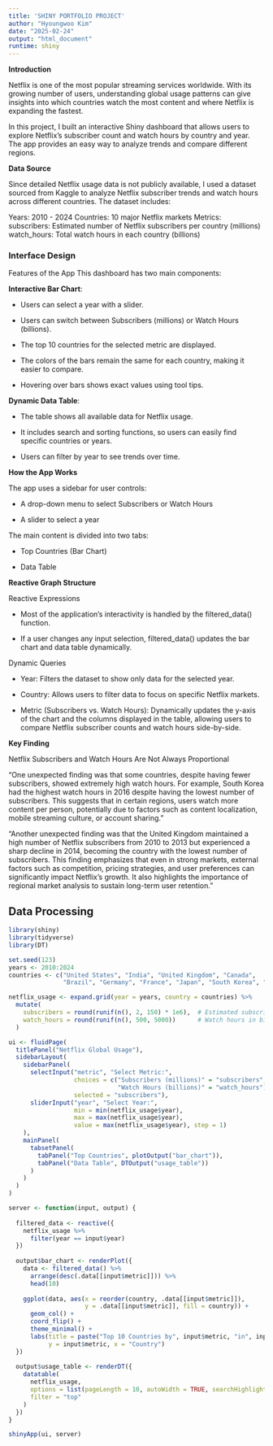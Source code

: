 ```yaml
---
title: 'SHINY PORTFOLIO PROJECT'
author: "Hyoungwoo Kim"
date: "2025-02-24"
output: "html_document"
runtime: shiny
---
```




**Introduction**

Netflix is one of the most popular streaming services worldwide. With its growing number of users, understanding global usage patterns can give insights into which countries watch the most content and where Netflix is expanding the fastest.

In this project, I built an interactive Shiny dashboard that allows users to explore Netflix's subscriber count and watch hours by country and year. The app provides an easy way to analyze trends and compare different regions.

**Data Source**

Since detailed Netflix usage data is not publicly available, I used a dataset sourced from Kaggle to analyze Netflix subscriber trends and watch hours across different countries. The dataset includes:

Years: 2010 - 2024 Countries: 10 major Netflix markets Metrics: subscribers: Estimated number of Netflix subscribers per country (millions) watch_hours: Total watch hours in each country (billions)

### **Interface Design**

Features of the App This dashboard has two main components:

**Interactive Bar Chart**:

-   Users can select a year with a slider.

-   Users can switch between Subscribers (millions) or Watch Hours (billions).

-   The top 10 countries for the selected metric are displayed.

-   The colors of the bars remain the same for each country, making it easier to compare.

-   Hovering over bars shows exact values using tool tips.

**Dynamic Data Table**:

-   The table shows all available data for Netflix usage.

-   It includes search and sorting functions, so users can easily find specific countries or years.

-   Users can filter by year to see trends over time.

**How the App Works**

The app uses a sidebar for user controls:

-   A drop-down menu to select Subscribers or Watch Hours

-   A slider to select a year

The main content is divided into two tabs:

-   Top Countries (Bar Chart)

-   Data Table

**Reactive Graph Structure**

Reactive Expressions

- Most of the application’s interactivity is handled by the filtered_data() function.

- If a user changes any input selection, filtered_data() updates the bar chart and data table dynamically.

Dynamic Queries

- Year: Filters the dataset to show only data for the selected year.

- Country: Allows users to filter data to focus on specific Netflix markets.

- Metric (Subscribers vs. Watch Hours): Dynamically updates the y-axis of the chart and the columns displayed in the table, allowing users to compare Netflix subscriber counts and watch hours side-by-side.

**Key Finding**

Netflix Subscribers and Watch Hours Are Not Always Proportional

"One unexpected finding was that some countries, despite having fewer subscribers, showed extremely high watch hours. For example, South Korea had the highest watch hours in 2016 despite having the lowest number of subscribers. This suggests that in certain regions, users watch more content per person, potentially due to factors such as content localization, mobile streaming culture, or account sharing."

"Another unexpected finding was that the United Kingdom maintained a high number of Netflix subscribers from 2010 to 2013 but experienced a sharp decline in 2014, becoming the country with the lowest number of subscribers. This finding emphasizes that even in strong markets, external factors such as competition, pricing strategies, and user preferences can significantly impact Netflix's growth. It also highlights the importance of regional market analysis to sustain long-term user retention."


## **Data Processing**

```r
library(shiny)
library(tidyverse)
library(DT)

set.seed(123)
years <- 2010:2024
countries <- c("United States", "India", "United Kingdom", "Canada", 
               "Brazil", "Germany", "France", "Japan", "South Korea", "Australia")

netflix_usage <- expand.grid(year = years, country = countries) %>%
  mutate(
    subscribers = round(runif(n(), 2, 150) * 1e6),  # Estimated subscribers in millions
    watch_hours = round(runif(n(), 500, 5000))      # Watch hours in billions
  )

ui <- fluidPage(
  titlePanel("Netflix Global Usage"),
  sidebarLayout(
    sidebarPanel(
      selectInput("metric", "Select Metric:", 
                  choices = c("Subscribers (millions)" = "subscribers", 
                              "Watch Hours (billions)" = "watch_hours"), 
                  selected = "subscribers"),
      sliderInput("year", "Select Year:", 
                  min = min(netflix_usage$year), 
                  max = max(netflix_usage$year), 
                  value = max(netflix_usage$year), step = 1)
    ),
    mainPanel(
      tabsetPanel(
        tabPanel("Top Countries", plotOutput("bar_chart")),
        tabPanel("Data Table", DTOutput("usage_table"))
      )
    )
  )
)

server <- function(input, output) {
  
  filtered_data <- reactive({
    netflix_usage %>%
      filter(year == input$year)
  })
  
  output$bar_chart <- renderPlot({
    data <- filtered_data() %>%
      arrange(desc(.data[[input$metric]])) %>%
      head(10)
    
    ggplot(data, aes(x = reorder(country, .data[[input$metric]]), 
                     y = .data[[input$metric]], fill = country)) +
      geom_col() +
      coord_flip() +
      theme_minimal() +
      labs(title = paste("Top 10 Countries by", input$metric, "in", input$year), 
           y = input$metric, x = "Country")
  })
  
  output$usage_table <- renderDT({
    datatable(
      netflix_usage,
      options = list(pageLength = 10, autoWidth = TRUE, searchHighlight = TRUE),
      filter = "top"
    )
  })
}

shinyApp(ui, server)
```